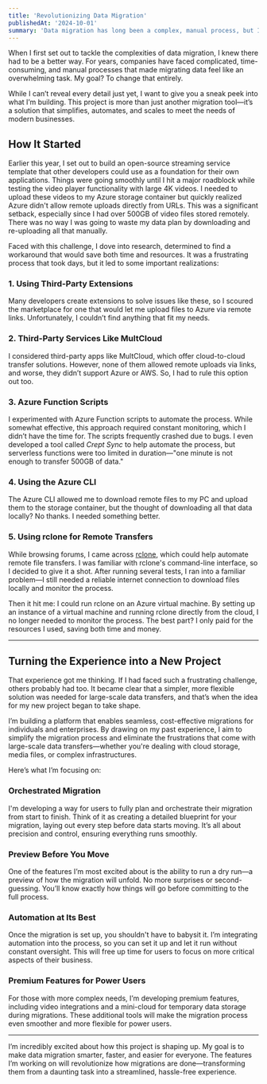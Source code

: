 ```yaml
---
title: 'Revolutionizing Data Migration'
publishedAt: '2024-10-01'
summary: 'Data migration has long been a complex, manual process, but I’m working to change that. Discover how my upcoming project will help businesses orchestrate, preview, and automate their migrations with ease.'
---
```


When I first set out to tackle the complexities of data migration, I knew there had to be a better way. For years, companies have faced complicated, time-consuming, and manual processes that made migrating data feel like an overwhelming task. My goal? To change that entirely.

While I can’t reveal every detail just yet, I want to give you a sneak peek into what I’m building. This project is more than just another migration tool—it’s a solution that simplifies, automates, and scales to meet the needs of modern businesses.

## How It Started

Earlier this year, I set out to build an open-source streaming service template that other developers could use as a foundation for their own applications. Things were going smoothly until I hit a major roadblock while testing the video player functionality with large 4K videos. I needed to upload these videos to my Azure storage container but quickly realized Azure didn't allow remote uploads directly from URLs. This was a significant setback, especially since I had over 500GB of video files stored remotely. There was no way I was going to waste my data plan by downloading and re-uploading all that manually.

Faced with this challenge, I dove into research, determined to find a workaround that would save both time and resources. It was a frustrating process that took days, but it led to some important realizations:

### 1. **Using Third-Party Extensions**
Many developers create extensions to solve issues like these, so I scoured the marketplace for one that would let me upload files to Azure via remote links. Unfortunately, I couldn’t find anything that fit my needs.

### 2. **Third-Party Services Like MultCloud**
I considered third-party apps like MultCloud, which offer cloud-to-cloud transfer solutions. However, none of them allowed remote uploads via links, and worse, they didn’t support Azure or AWS. So, I had to rule this option out too.

### 3. **Azure Function Scripts**
I experimented with Azure Function scripts to automate the process. While somewhat effective, this approach required constant monitoring, which I didn’t have the time for. The scripts frequently crashed due to bugs. I even developed a tool called *Crept Sync* to help automate the process, but serverless functions were too limited in duration—"one minute is not enough to transfer 500GB of data."

### 4. **Using the Azure CLI**
The Azure CLI allowed me to download remote files to my PC and upload them to the storage container, but the thought of downloading all that data locally? No thanks. I needed something better.

### 5. **Using rclone for Remote Transfers**
While browsing forums, I came across [rclone](https://rclone.org), which could help automate remote file transfers. I was familiar with rclone's command-line interface, so I decided to give it a shot. After running several tests, I ran into a familiar problem—I still needed a reliable internet connection to download files locally and monitor the process.

Then it hit me: I could run rclone on an Azure virtual machine. By setting up an instance of a virtual machine and running rclone directly from the cloud, I no longer needed to monitor the process. The best part? I only paid for the resources I used, saving both time and money.

---

## Turning the Experience into a New Project

That experience got me thinking. If I had faced such a frustrating challenge, others probably had too. It became clear that a simpler, more flexible solution was needed for large-scale data transfers, and that’s when the idea for my new project began to take shape.

I’m building a platform that enables seamless, cost-effective migrations for individuals and enterprises. By drawing on my past experience, I aim to simplify the migration process and eliminate the frustrations that come with large-scale data transfers—whether you're dealing with cloud storage, media files, or complex infrastructures.

Here’s what I’m focusing on:

### **Orchestrated Migration**
I'm developing a way for users to fully plan and orchestrate their migration from start to finish. Think of it as creating a detailed blueprint for your migration, laying out every step before data starts moving. It’s all about precision and control, ensuring everything runs smoothly.

### **Preview Before You Move**
One of the features I’m most excited about is the ability to run a dry run—a preview of how the migration will unfold. No more surprises or second-guessing. You’ll know exactly how things will go before committing to the full process.

### **Automation at Its Best**
Once the migration is set up, you shouldn't have to babysit it. I’m integrating automation into the process, so you can set it up and let it run without constant oversight. This will free up time for users to focus on more critical aspects of their business.

### **Premium Features for Power Users**
For those with more complex needs, I’m developing premium features, including video integrations and a mini-cloud for temporary data storage during migrations. These additional tools will make the migration process even smoother and more flexible for power users.

---

I’m incredibly excited about how this project is shaping up. My goal is to make data migration smarter, faster, and easier for everyone. The features I’m working on will revolutionize how migrations are done—transforming them from a daunting task into a streamlined, hassle-free experience.